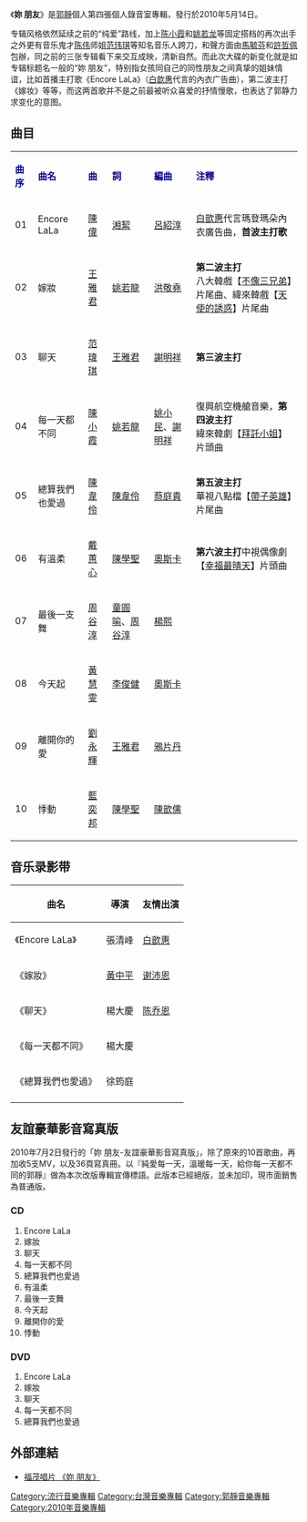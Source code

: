 {{Infobox Album
| Name = 妳 朋友
| Original_name = 
| Type = 專輯
| Longtype =
| Artist = [[郭靜|郭靜]]
| Cover = Clair friend 2010.jpg 
| Released = 2010年5月14日
| Recorded = 
| Genre = [[國語流行音乐|國語流行音乐]]
| Length = 
| Label = [[福茂唱片|福茂唱片]]
| Producer = [[陈伟|陈伟]](曲目1、6)<br>[[陳俊廷|陳俊廷]](曲目2)<br>[[陈建良|陈建良]](曲目3、4.9)<br>[[陈韦伶|陈韦伶]](曲目5、8)<br>[[蔡尚文|蔡尚文]](曲目7、10)
| Reviews = 
| Last album = [[在樹上唱歌|在樹上唱歌]]<br>(2009年)
| This album = '''妳 朋友<br>(2010年)'''
| Next album = [[陪著我的時候想著她|陪著我的時候想著她]]<br>(2011年) 
| Misc = {{Extra album cover 2
| Upper caption = 改版專輯
| Type          = 專輯
| Cover         = Your_friend.jpg
| Lower caption = 妳 朋友 友誼豪華影音寫真版 (CD+DVD)(2010年)
}}
}}
《'''妳 朋友'''》是[[郭靜|郭靜]]個人第四張個人錄音室專輯，發行於2010年5月14日。

专辑风格依然延续之前的“纯爱”路线，加上[[陈小霞|陈小霞]]和[[姚若龙|姚若龙]]等固定搭档的再次出手之外更有音乐鬼才[[陈伟|陈伟]]师姐[[范玮琪|范玮琪]]等知名音乐人跨刀，和聲方面由[[馬毓芬|馬毓芬]]和[[許哲佩|許哲佩]]包辦，同之前的三张专辑看下来交互成映，清新自然。而此次大碟的新变化就是如专辑标题名一般的“妳 朋友”，特别指女孩同自己的同性朋友之间真挚的姐妹情谊，比如首播主打歌《Encore LaLa》（[[白歆惠|白歆惠]]代言的內衣广告曲），第二波主打《嫁妆》等等，而这两首歌并不是之前最被听众喜爱的抒情慢歌，也表达了郭静力求变化的意图。

== 曲目 ==
{| class="wikitable"
|-
| <font color=darkblue>'''曲序'''</font> || <font color=darkblue>'''曲名'''</font> || <font color=darkblue>'''曲'''</font> || <font color=darkblue>'''詞'''</font> || <font color=darkblue>'''編曲'''</font> || <font color=darkblue>'''注釋'''</font>
|-
| 01 || Encore LaLa || [[陳偉|陳偉]] || [[湘絜|湘絜]] || [[呂紹淳|呂紹淳]]||  [[白歆惠|白歆惠]]代言瑪登瑪朵內衣廣告曲，'''首波主打歌'''
|-
| 02 || 嫁妝|| [[王雅君|王雅君]] || [[姚若龍|姚若龍]] || [[洪敬堯|洪敬堯]] ||'''第二波主打'''<br>八大韓戲【[[不像三兄弟|不像三兄弟]]】片尾曲、緯來韓戲【[[天使的誘惑|天使的誘惑]]】片尾曲
|-
| 03 || 聊天|| [[范瑋琪|范瑋琪]] || [[王雅君|王雅君]] || [[謝明祥|謝明祥]]|| '''第三波主打'''
|-
| 04 || 每一天都不同 || [[陳小霞|陳小霞]] || [[姚若龍|姚若龍]] || [[姚小民|姚小民]]、[[謝明祥|謝明祥]]||復興航空機艙音樂，'''第四波主打'''<br>緯來韓劇【[[拜託小姐|拜託小姐]]】片頭曲
|-
| 05 || 總算我們也愛過 || [[陳韋伶|陳韋伶]] || [[陳韋伶|陳韋伶]] || [[蔡庭貴|蔡庭貴]]|| '''第五波主打'''<br>華視八點檔【[[帶子英雄|帶子英雄]]】片尾曲
|-
| 06 || 有溫柔 || [[戴蕙心|戴蕙心]] || [[陳學聖|陳學聖]]|| [[奧斯卡|奧斯卡]] || '''第六波主打'''中視偶像劇【[[幸福最晴天|幸福最晴天]]】片頭曲
|-
| 07 || 最後一支舞 || [[周谷淳|周谷淳]] || [[童圓喻|童圓喻]]、[[周谷淳|周谷淳]] || [[楊熙|楊熙]] || 
|-
| 08 ||  今天起 || [[黃慧雯|黃慧雯]] || [[李俊健|李俊健]] || [[奧斯卡|奧斯卡]] || 
|-
| 09 || 離開你的愛 || [[劉永輝|劉永輝]] || [[王雅君|王雅君]] || [[鴉片丹|鴉片丹]] || 
|-
| 10 || 悸動 || [[藍奕邦|藍奕邦]] || [[陳學聖|陳學聖]] || [[陳歆儒|陳歆儒]] ||
|}

== 音乐录影带 ==
{| class=wikitable 
!曲名
!導演
!友情出演
|-
!《Encore LaLa》   
!張清峰  
![[白歆惠|白歆惠]]
|-
!《嫁妝》          
![[黃中平|黃中平]]   
![[谢沛恩|谢沛恩]]
|-
!《聊天》          
!楊大慶   
![[陈乔恩|陈乔恩]]
|-
!《每一天都不同》  
!楊大慶
!
|-
!《總算我們也愛過》
!徐筠庭
!
|-
|}

== 友誼豪華影音寫真版 == 
2010年7月2日發行的「妳 朋友-友誼豪華影音寫真版」，除了原來的10首歌曲，再加收5支MV，以及36頁寫真冊。以『純愛每一天，溫暖每一天，給你每一天都不同的郭靜』做為本次改版專輯宣傳標語。此版本已經絕版，並未加印，現市面銷售為普通版。

=== CD ===
# Encore LaLa
# 嫁妝
# 聊天
# 每一天都不同
# 總算我們也愛過
# 有溫柔
# 最後一支舞
# 今天起
# 離開你的愛 
# 悸動

=== DVD ===
# Encore LaLa 
# 嫁妝
# 聊天
# 每一天都不同
# 總算我們也愛過

==外部連結==
*[https://web.archive.org/web/20100810195426/http://www.linfairrecords.com/music/album.php?id=3695 福茂唱片 《妳 朋友》]

{{郭靜}}
[[Category:流行音樂專輯|Category:流行音樂專輯]]
[[Category:台灣音樂專輯|Category:台灣音樂專輯]]
[[Category:郭靜音樂專輯|Category:郭靜音樂專輯]]
[[Category:2010年音樂專輯|Category:2010年音樂專輯]]